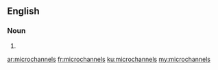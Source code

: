 ==English==

===Noun===
{{head|en|plural}}

# {{plural of|microchannel|lang=en|nocat=1}}

[[ar:microchannels]]
[[fr:microchannels]]
[[ku:microchannels]]
[[my:microchannels]]